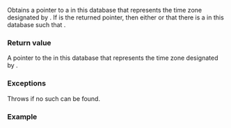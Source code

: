 {{cpp/chrono/tzdb/title|locate_zone}}
{{cpp/chrono/tzdb/navbar}}
{{ddcl|since=c++20|
const std::chrono::time_zone* locate_zone( std::string_view tz_name ) const;
}}

Obtains a pointer to a {{lc|std::chrono::time_zone}} in this database that represents the time zone designated by {{c|tz_name}}. If {{c|p}} is the returned pointer, then either {{c|1=p-&gt;name() == tz_name}} or that there is a {{lc|std::chrono::time_zone_link}} {{c|l}} in this database such that {{c|1=p-&gt;name() == l.target() &amp;&amp; l.name() == tz_name}}.

===Return value===
A pointer to the {{lc|std::chrono::time_zone}} in this database that represents the time zone designated by {{c|tz_name}}.

===Exceptions===
Throws {{lc|std::runtime_error}} if no such {{tt|time_zone}} can be found.

===Example===
{{example}}

{{langlinks|es|ja|ru|zh}}